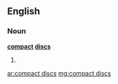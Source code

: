 ==English==

===Noun===
'''[[compact]] [[disc]]s'''

# {{plural of|[[compact disc]]}}

[[ar:compact discs]]
[[mg:compact discs]]